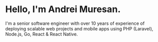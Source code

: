 # Hello, I'm Andrei Muresan.

I'm a senior software engineer with over 10 years of experience of deploying scalable web projects and mobile apps using PHP (Laravel), Node.js, Go, React & React Native.
